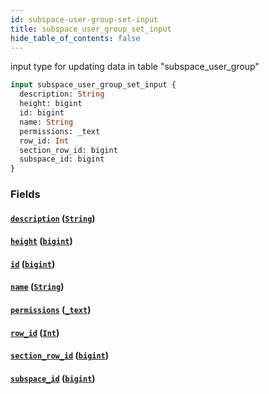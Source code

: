 ```yaml
---
id: subspace-user-group-set-input
title: subspace_user_group_set_input
hide_table_of_contents: false
---
```


input type for updating data in table "subspace_user_group"

```graphql
input subspace_user_group_set_input {
  description: String
  height: bigint
  id: bigint
  name: String
  permissions: _text
  row_id: Int
  section_row_id: bigint
  subspace_id: bigint
}
```

### Fields

#### [`description`](#) ([`String`](../scalars/string))

#### [`height`](#) ([`bigint`](../scalars/bigint))

#### [`id`](#) ([`bigint`](../scalars/bigint))

#### [`name`](#) ([`String`](../scalars/string))

#### [`permissions`](#) ([`_text`](../scalars/text))

#### [`row_id`](#) ([`Int`](../scalars/int))

#### [`section_row_id`](#) ([`bigint`](../scalars/bigint))

#### [`subspace_id`](#) ([`bigint`](../scalars/bigint))
